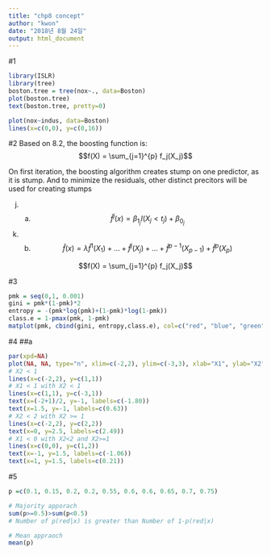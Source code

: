 ```yaml
---
title: "chp8 concept"
author: "kwon"
date: "2018년 8월 24일"
output: html_document
---
```


#1
```r
library(ISLR)
library(tree)
boston.tree = tree(nox~., data=Boston)
plot(boston.tree)
text(boston.tree, pretty=0)

plot(nox~indus, data=Boston)
lines(x=c(0,0), y=c(0,16))
```

#2
Based on 8.2, the boosting function is:
$$f(X) = \sum_{j=1}^{p} f_j(X_j)$$

On first iteration, the boosting algorithm creates stump on one predictor, as it is stump. And to minimize the residuals, other distinct precitors will be used for creating stumps

j) a) $$\hat{f}^j(x) = \beta_{1_j} I(X_j < t_j) + \beta_{0_j}$$

j) b) $$\hat{f}(x) = \lambda\hat{f}^1(X_1) + \dots + \hat{f}^j(X_j) + \dots + \hat{f}^{p-1}(X_{p-1}) + \hat{f}^p(X_p)$$

$$f(X) = \sum_{j=1}^{p} f_j(X_j)$$

#3
```r
pmk = seq(0,1, 0.001)
gini = pmk*(1-pmk)*2
entropy = -(pmk*log(pmk)+(1-pmk)*log(1-pmk))
class.e = 1-pmax(pmk, 1-pmk)
matplot(pmk, cbind(gini, entropy,class.e), col=c("red", "blue", "green"))

```

#4
##a
```r
par(xpd=NA)
plot(NA, NA, type="n", xlim=c(-2,2), ylim=c(-3,3), xlab="X1", ylab="X2")
# X2 < 1
lines(x=c(-2,2), y=c(1,1))
# X1 < 1 with X2 < 1
lines(x=c(1,1), y=c(-3,1))
text(x=(-2+1)/2, y=-1, labels=c(-1.80))
text(x=1.5, y=-1, labels=c(0.63))
# X2 < 2 with X2 >= 1
lines(x=c(-2,2), y=c(2,2))
text(x=0, y=2.5, labels=c(2.49))
# X1 < 0 with X2<2 and X2>=1
lines(x=c(0,0), y=c(1,2))
text(x=-1, y=1.5, labels=c(-1.06))
text(x=1, y=1.5, labels=c(0.21))
```

#5
```r
p =c(0.1, 0.15, 0.2, 0.2, 0.55, 0.6, 0.6, 0.65, 0.7, 0.75)

# Majority apporach
sum(p>=0.5)>sum(p<0.5)
# Number of p(red|x) is greater than Number of 1-p(red|x)

# Mean appraoch
mean(p)
```


















